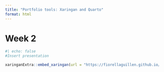 ```yaml
---
title: "Portfolio tools: Xaringan and Quarto"
format: html
---
```


# Week 2

```r
#| echo: false
#Insert presentation

xaringanExtra::embed_xaringan(url = "https://fiorellaguillen.github.io/CASA023-W2-PRESENTATION/", ratio = "16:9")
```
